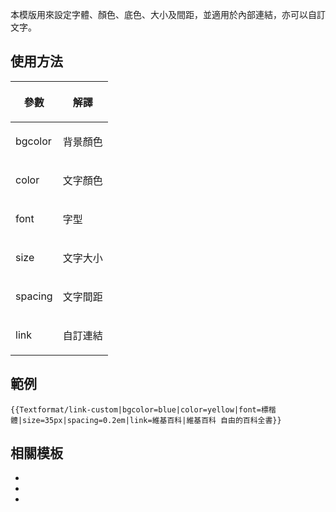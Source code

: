 本模版用來設定字體、顏色、底色、大小及間距，並適用於內部連結，亦可以自訂文字。

== 使用方法 ==
{| class="wikitable"
! 參數 !! 解譯
|-
|bgcolor||背景顏色
|-
|color||文字顏色
|-
|font||字型
|-
|size||文字大小
|-
|spacing||文字間距
|-
|link||自訂連結
|}

== 範例 ==
<pre>{{Textformat/link-custom|bgcolor=blue|color=yellow|font=標楷體|size=35px|spacing=0.2em|link=維基百科|維基百科 自由的百科全書}}</pre>

{{Textformat/link-custom|bgcolor=blue|color=yellow|font=標楷體|size=35px|spacing=0.2em|link=維基百科|維基百科 自由的百科全書}}

==相關模板==
*{{Tl|Font}}
*{{Tl|Textformat}}
*{{Tl|Textformat/link}}